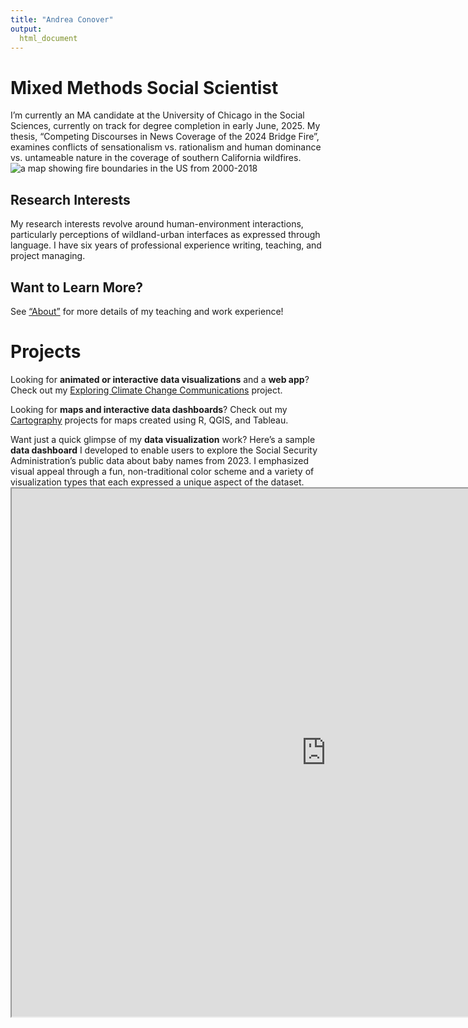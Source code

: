 ```yaml
---
title: "Andrea Conover"
output:
  html_document
---
```


# Mixed Methods Social Scientist
I'm currently an MA candidate at the University of Chicago in the Social Sciences, currently on track for degree completion in early June, 2025. My thesis, "Competing Discourses in News Coverage of the 2024 Bridge Fire", examines conflicts of sensationalism vs. rationalism and human dominance vs. untameable nature in the coverage of southern California wildfires.
![a map showing fire boundaries in the US from 2000-2018](images/firemap.gif)

## Research Interests
My research interests revolve around human-environment interactions, particularly perceptions of wildland-urban interfaces as expressed through language. I have six years of professional experience writing, teaching, and project managing.

## Want to Learn More?
See ["About"](https://andreaconover.github.io/about.html) for more details of my teaching and work experience!


# Projects
Looking for **animated or interactive data visualizations** and a **web app**? Check out my [Exploring Climate Change Communications](https://andreaconover.github.io/exploringclimatecoms.html) project.

Looking for **maps and interactive data dashboards**? Check out my [Cartography](https://andreaconover.github.io/cartography.html) projects for maps created using R, QGIS, and Tableau.

Want just a quick glimpse of my **data visualization** work? Here's a sample **data dashboard** I developed to enable users to explore the Social Security Administration's public data about baby names from 2023. I emphasized visual appeal through a fun, non-traditional color scheme and a variety of visualization types that each expressed a unique aspect of the dataset.
<iframe src="https://public.tableau.com/views/BabyNamesof2023/BabyNamesDashboard?:language=en-US&:sid=&:redirect=auth&:display_count=n&:origin=viz_share_link:showVizHome=no&:embed=true" width="1005px" height="845px"></iframe>